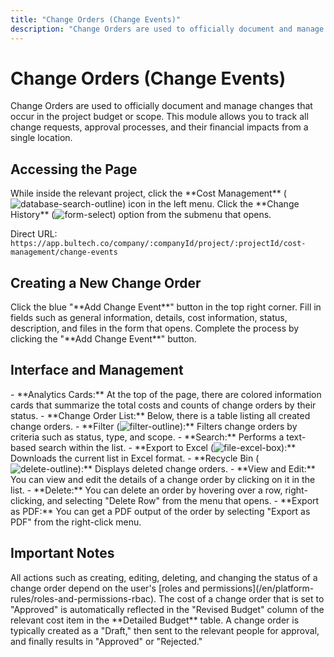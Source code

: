 ```yaml
---
title: "Change Orders (Change Events)"
description: "Change Orders are used to officially document and manage changes that occur in the project budget or scope."
---
```


# Change Orders (Change Events)

Change Orders are used to officially document and manage changes that occur in the project budget or scope. This module allows you to track all change requests, approval processes, and their financial impacts from a single location.

## Accessing the Page

<Steps>
  <Step title="Go to Cost Management">
    While inside the relevant project, click the **Cost Management** (<img src="/icons/database-search-outline.svg" alt="database-search-outline" className="inline align-middle dark:invert" style={{width: '16px', height: '16px', margin: 0}} />) icon in the left menu.
  </Step>
  <Step title="Select Change History">
    Click the **Change History** (<img src="/icons/form-select.svg" alt="form-select" className="inline align-middle dark:invert" style={{width: '16px', height: '16px', margin: 0}} />) option from the submenu that opens.
  </Step>
</Steps>

Direct URL: `https://app.bultech.co/company/:companyId/project/:projectId/cost-management/change-events`

## Creating a New Change Order

<Steps>
  <Step title="Open the Form">
    Click the blue "**Add Change Event**" button in the top right corner.
  </Step>
  <Step title="Fill in the Information">
    Fill in fields such as general information, details, cost information, status, description, and files in the form that opens.
  </Step>
  <Step title="Save">
    Complete the process by clicking the "**Add Change Event**" button.
  </Step>
</Steps>

## Interface and Management

<AccordionGroup>
  <Accordion title="Interface Components">
    - **Analytics Cards:** At the top of the page, there are colored information cards that summarize the total costs and counts of change orders by their status.
    - **Change Order List:** Below, there is a table listing all created change orders.
  </Accordion>
  <Accordion title="Global Actions">
    - **Filter (<img src="/icons/filter-outline.svg" alt="filter-outline" className="inline align-middle dark:invert" style={{width: '16px', height: '16px', margin: 0}} />):** Filters change orders by criteria such as status, type, and scope.
    - **Search:** Performs a text-based search within the list.
    - **Export to Excel (<img src="/icons/file-excel-box.svg" alt="file-excel-box" className="inline align-middle dark:invert" style={{width: '16px', height: '16px', margin: 0}} />):** Downloads the current list in Excel format.
    - **Recycle Bin (<img src="/icons/delete-outline.svg" alt="delete-outline" className="inline align-middle dark:invert" style={{width: '16px', height: '16px', margin: 0}} />):** Displays deleted change orders.
  </Accordion>
  <Accordion title="Managing an Existing Order">
    - **View and Edit:** You can view and edit the details of a change order by clicking on it in the list.
    - **Delete:** You can delete an order by hovering over a row, right-clicking, and selecting "Delete Row" from the menu that opens.
    - **Export as PDF:** You can get a PDF output of the order by selecting "Export as PDF" from the right-click menu.
  </Accordion>
</AccordionGroup>

## Important Notes

<AccordionGroup>
  <Accordion title="Authorization">
    All actions such as creating, editing, deleting, and changing the status of a change order depend on the user's [roles and permissions](/en/platform-rules/roles-and-permissions-rbac).
  </Accordion>
  <Accordion title="Impact on Budget">
    The cost of a change order that is set to "Approved" is automatically reflected in the "Revised Budget" column of the relevant cost item in the **Detailed Budget** table.
  </Accordion>
  <Accordion title="Status Flow">
    A change order is typically created as a "Draft," then sent to the relevant people for approval, and finally results in "Approved" or "Rejected."
  </Accordion>
</AccordionGroup>
